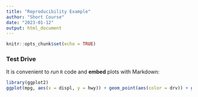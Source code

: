 ```yaml
---
title: "Reproducibility Example"
author: "Short Course"
date: "2023-01-12"
output: html_document
---
```


```r
knitr::opts_chunk$set(echo = TRUE)
```

### Test Drive

It is convenient to *run* `R` code and **embed** plots with Markdown:

```r
library(ggplot2)
ggplot(mpg, aes(x = displ, y = hwy)) + geom_point(aes(color = drv)) + geom_smooth()
```
